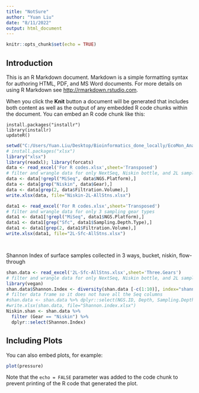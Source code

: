 ```yaml
---
title: "NotSure"
author: "Yuan Liu"
date: "8/11/2022"
output: html_document
---
```


```r
knitr::opts_chunk$set(echo = TRUE)
```

## Introduction

This is an R Markdown document. Markdown is a simple formatting syntax for authoring HTML, PDF, and MS Word documents. For more details on using R Markdown see <http://rmarkdown.rstudio.com>.

When you click the **Knit** button a document will be generated that includes both content as well as the output of any embedded R code chunks within the document. You can embed an R code chunk like this:

``` update

install.packages("installr")
library(installr)
updateR()

```


```r
setwd("C:/Users/Yuan.Liu/Desktop/Bioinformatics_done_locally/EcoMon_Analysis/R")
# install.packages("xlsx")
library("xlsx")
library(readxl); library(forcats)
data <- read_excel('For R codes.xlsx',sheet='Transposed')
# filter and wrangle data for only NextSeq, Niskin bottle, and 2L samples 
data <- data[!grepl("MiSeq", data$NGS.Platform),]
data <- data[grep("Niskin", data$Gear),]
data <- data[grep(2, data$Filtration.Volume),]
write.xlsx(data, file="Niskin-2L-AllStns.xlsx")

data1 <- read_excel('For R codes.xlsx',sheet='Transposed')
# filter and wrangle data for only 3 sampling gear types
data1 <- data1[!grepl("MiSeq", data1$NGS.Platform),]
data1 <- data1[grep("Sfc", data1$Sampling.Depth.Type),]
data1 <- data1[grep(2, data1$Filtration.Volume),]
write.xlsx(data1, file="2L-Sfc-AllStns.xlsx")




```
Shannon Index of surface samples collected in 3 ways, bucket, niskin, flow-through
```r

shan.data <- read_excel('2L-Sfc-AllStns.xlsx',sheet='Three.Gears')
# filter and wrangle data for only NextSeq, Niskin bottle, and 2L samples 
library(vegan)
shan.data$Shannon.Index <- diversity(shan.data [-c(1:10)], index="shannon")
# filter data frame so it does not have all the Seq columns
#shan.data <- shan.data %>% dplyr::select(NGS.ID, Depth, Sampling.Depth.Meter, Sampling.Depth.Type, Gear, Filtration.Volume, Region, Station, Shannon.Index,)
#write.xlsx(shan.data, file="Shannon.index.xlsx")
Niskin.shan <- shan.data %>%
  filter (Gear == "Niskin") %>%
  dplyr::select(Shannon.Index)

```


## Including Plots

You can also embed plots, for example:

```r
plot(pressure)
```

Note that the `echo = FALSE` parameter was added to the code chunk to prevent printing of the R code that generated the plot.
